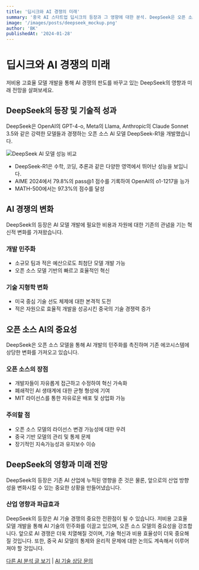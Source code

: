 ```yaml
---
title: '딥시크와 AI 경쟁의 미래'
summary: '중국 AI 스타트업 딥시크의 등장과 그 영향에 대한 분석. DeepSeek은 오픈 소스 모델을 개발하여 미국 AI 기업들에 상당한 도전을 제기하고 있으며 특히 저비용 고효율 모델 개발을 통해 AI 경쟁의 판도를 바꾸고 있습니다.'
image: '/images/posts/deepseek_mockup.png'
author: 'BK'
publishedAt: '2024-01-28'
---
```


# 딥시크와 AI 경쟁의 미래

저비용 고효율 모델 개발을 통해 AI 경쟁의 판도를 바꾸고 있는 DeepSeek의 영향과 미래 전망을 살펴보세요.

## DeepSeek의 등장 및 기술적 성과

DeepSeek은 OpenAI의 GPT-4-o, Meta의 Llama, Anthropic의 Claude Sonnet 3.5와 같은 강력한 모델들과 경쟁하는 오픈 소스 AI 모델 DeepSeek-R1을 개발했습니다.

![DeepSeek AI 모델 성능 비교](/images/posts/deepseek_mockup.png)

- DeepSeek-R1은 수학, 코딩, 추론과 같은 다양한 영역에서 뛰어난 성능을 보입니다.
- AIME 2024에서 79.8%의 pass@1 점수를 기록하여 OpenAI의 o1-1217을 능가
- MATH-500에서는 97.3%의 점수를 달성

## AI 경쟁의 변화

DeepSeek의 등장은 AI 모델 개발에 필요한 비용과 자원에 대한 기존의 관념을 기는 혁신적 변화를 가져왔습니다.

### 개발 민주화
- 소규모 팀과 적은 예산으로도 최첨단 모델 개발 가능
- 오픈 소스 모델 기반의 빠르고 효율적인 혁신

### 기술 지형학 변화
- 미국 중심 기술 선도 체제에 대한 본격적 도전
- 적은 자원으로 효율적 개발을 성공시킨 중국의 기술 경쟁력 증가

## 오픈 소스 AI의 중요성

DeepSeek은 오픈 소스 모델을 통해 AI 개발의 민주화를 촉진하며 기존 에코시스템에 상당한 변화를 가져오고 있습니다.

### 오픈 소스의 장점
- 개발자들이 자유롭게 접근하고 수정하여 혁신 가속화
- 폐쇄적인 AI 생태계에 대한 균형 형성에 기여
- MIT 라이선스를 통한 자유로운 배포 및 상업화 가능

### 주의할 점
- 오픈 소스 모델의 라이선스 변경 가능성에 대한 우려
- 중국 기반 모델의 관리 및 통제 문제
- 장기적인 지속가능성과 유지보수 이슈

## DeepSeek의 영향과 미래 전망

DeepSeek의 등장은 기존 AI 산업에 누적된 영향을 준 것은 물론, 앞으로의 산업 방향성을 변화시킬 수 있는 중요한 상황을 만들어냈습니다.

### 산업 영향과 파급효과
DeepSeek의 등장은 AI 기술 경쟁의 중요한 전환점이 될 수 있습니다. 저비용 고효율 모델 개발을 통해 AI 기술의 민주화를 이끌고 있으며, 오픈 소스 모델의 중요성을 강조합니다. 앞으로 AI 경쟁은 더욱 치열해질 것이며, 기술 혁신과 비용 효율성이 더욱 중요해질 것입니다. 또한, 중국 AI 모델의 통제와 윤리적 문제에 대한 논의도 계속해서 이루어져야 할 것입니다.

[다른 AI 분석 글 보기](/blog) | [AI 기술 상담 문의](/contact)

